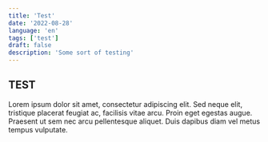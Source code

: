 ```yaml
---
title: 'Test'
date: '2022-08-28'
language: 'en'
tags: ['test']
draft: false
description: 'Some sort of testing'
---
```


## TEST

Lorem ipsum dolor sit amet, consectetur adipiscing elit. Sed neque elit, tristique placerat feugiat ac, facilisis vitae arcu. Proin eget egestas augue. Praesent ut sem nec arcu pellentesque aliquet. Duis dapibus diam vel metus tempus vulputate.
